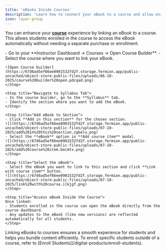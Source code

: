 ```yaml
---
title: 'eBooks Inside Courses'
description: 'Learn how to connect your eBook to a course and allow enrolled students to access it from within the course.'
icon: layer-group
---
```


You can enhance your **[course](/setting-up-course/prerequisites)** experience by linking an eBook to a course. This allows students enrolled in the course to access the eBook automatically without needing a separate purchase or enrollment.

<Steps>
    <Step title="Open the Course Builder">
    - Go to your **Instructor Dashboard → Courses → Open Course Builder**.  
    - Select the course where you want to link your eBook.

    ![Open Course builder](https://67d6ad5ef66ee0901532fd2f.storage.fermion.app/public-uncached/object-store-public-files/uploads/06-10-2025/course%20builder%20open.pdcqad.png)  
    </Step>

    <Step title="Navigate to Syllabus Tab">
    - In the course builder, go to the **Syllabus** tab.  
    - Identify the section where you want to add the eBook.  
    </Step>

    <Step title="Add eBook to Section">
    - Click **Add in this section** for the chosen section.
    ![](https://67d6ad5ef66ee0901532fd2f.storage.fermion.app/public-uncached/object-store-public-files/uploads/07-10-2025/add%20in%20this%20section.zgbelu.png)  
    - Select the **eBook** option in **Add course item** modal.
    ![](https://67d6ad5ef66ee0901532fd2f.storage.fermion.app/public-uncached/object-store-public-files/uploads/07-10-2025/add%20course%20item.becmtx.png)
    </Step>

    <Step title="Select the eBook">
    - Select the eBook you want to link to this section and click **Link with course item** button.
    ![](https://67d6ad5ef66ee0901532fd2f.storage.fermion.app/public-uncached/object-store-public-files/uploads/07-10-2025/link%20with%20course.ilkjgf.png)    
    </Step>

    <Step title="Access eBook Inside the Course">
    Once linked:  
    - Students enrolled in the course can open the eBook directly from the course dashboard.  
    - Any updates to the eBook (like new versions) are reflected automatically for all students.
    </Step>
</Steps>


<Info>
Linking eBooks to courses ensures a smooth experience for students and helps you bundle content efficiently. To enroll specific students outside of a course, refer to [Enroll Students](/digital-products/enroll-students).
</Info>
